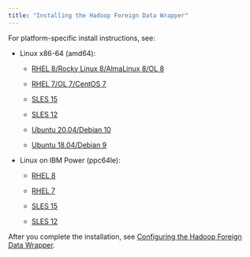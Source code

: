 ```yaml
---
title: "Installing the Hadoop Foreign Data Wrapper"
---
```


For platform-specific install instructions, see:

- Linux x86-64 (amd64):

  - [RHEL 8/Rocky Linux 8/AlmaLinux 8/OL 8](01_hadoop_rhel_variants8_x86)

  - [RHEL 7/OL 7/CentOS 7](03_hadoop_rhel_variants7_x86)
  - [SLES 15](05_hadoop_sles15_x86)
  - [SLES 12](07_hadoop_sles12_x86)
  - [Ubuntu 20.04/Debian 10](09_hadoop__ubuntu20_deb10_x86)
  - [Ubuntu 18.04/Debian 9](11_hadoop__ubuntu18_deb9_x86)

- Linux on IBM Power (ppc64le):

  - [RHEL 8](13_hadoop_rhel8_ppcle)
  
  - [RHEL 7](15_hadoop_rhel7_ppcle)
  - [SLES 15](17_hadoop_sles15_ppcle)
  - [SLES 12](19_hadoop_sles12_ppcle)

After you complete the installation, see [Configuring the Hadoop Foreign Data Wrapper](../08_configuring_the_hadoop_data_adapter).

